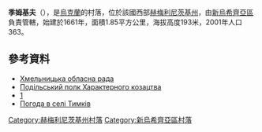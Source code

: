 {{coord|48|47|24|N|27|5|15|E|scale:100000|display=title}}

'''季姆基夫'''（{{lang-uk|Тимків}}），是[[烏克蘭|烏克蘭]]的村落，位於該國西部[[赫梅利尼茨基州|赫梅利尼茨基州]]，由[[新烏希齊亞區|新烏希齊亞區]]負責管轄，始建於1661年，面積1.85平方公里，海拔高度193米，2001年人口363。

==參考資料==
* [https://web.archive.org/web/20160508153343/http://oblrada.km.ua/ Хмельницька обласна рада]
* [https://web.archive.org/web/20160109163225/http://polk.km.ua/ Подільський полк Характерного козацтва]
* [http://www.spadok.org/]{{Wayback|url=http://www.spadok.org/ |date=20150418165122 }}
* [http://weather.in.ua/ua/hmel'nickaja/26098 Погода в селі Тимків]{{Wayback|url=http://weather.in.ua/ua/hmel'nickaja/26098 |date=20160305111936 }}

{{DEFAULTSORT:Тимків}}
[[Category:赫梅利尼茨基州村落|Category:赫梅利尼茨基州村落]]
[[Category:新烏希齊亞區村落|Category:新烏希齊亞區村落]]


{{Khmelnytskyi-geo-stub}}